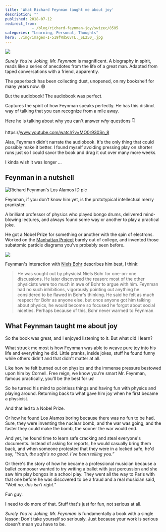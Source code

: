 ```yaml
---
title: 'What Richard Feynman taught me about joy'
description: ""
published: 2018-07-12
redirect_from: 
            - /blog/richard-feynman-joy/swizec/8505
categories: "Learning, Personal, Thoughts"
hero: ./img/images-I-519fWd56vTL._SL250_.jpg
---
```

[![](./img/images-I-519fWd56vTL._SL250_.jpg)](https://www.amazon.com/Surely-Feynman-Adventures-Curious-Character/dp/0393316041/ref=as_li_ss_il?ie=UTF8&linkCode=li3&tag=ageewitahat-20&linkId=a839c1f710af9c51c52bb3f2e405571c)



_Surely You're Joking, Mr. Feynman_ is magnificent. A biography in spirit, reads like a series of anecdotes from the life of a great man. Adapted from taped conversations with a friend, apparently.



The paperback has been collecting dust, unopened, on my bookshelf for many years now. 😅



But the audiobook! The audiobook was perfect.



Captures the spirit of how Feynman speaks perfectly. He has this distinct way of talking that you can recognize from a mile away.



Here he is talking about why you can't answer _why_ questions 👇



https&#x3A;//www.youtube.com/watch?v=MO0r930Sn_8



Alas, Feynman didn't narrate the audiobook. It's the only thing that could possibly make it better. I found myself avoiding pressing play on shorter runs just so I could savor the book and drag it out over many more weeks.



I kinda wish it was longer ...



## Feynman in a nutshell



![Richard Feynman's Los Alamos ID pic](./img/wikipedia-commons-thumb-e-eb-Richard_Feynman_Los_Alamos_ID_badge.jpg-440px-Richard_Feynman_Los_Alamos_ID_badge.jpg)



Feynman, if you don't know him yet, is the prototypical intellectual merry prankster.



A brilliant professor of physics who played bongo drums, delivered mind-blowing lectures, and always found some way or another to play a practical joke.



He got a Nobel Prize for something or another with the spin of electrons. Worked on the [Manhattan Project](https://en.wikipedia.org/wiki/Manhattan_Project) barely out of college, and invented those subatomic particle diagrams you've probably seen before.



![](./img/blog-wp-content-uploads-2018-07-Feynmann_Diagram_Gluon_Radiation.svg_-1024x654.png)



Feynman's interaction with [Niels Bohr](https://en.wikipedia.org/wiki/Niels_Bohr) describes him best, I think:



> He was sought out by physicist Niels Bohr for one-on-one discussions. He later discovered the reason: most of the other physicists were too much in awe of Bohr to argue with him. Feynman had no such inhibitions, vigorously pointing out anything he considered to be flawed in Bohr's thinking. He said he felt as much respect for Bohr as anyone else, but once anyone got him talking about physics, he would become so focused he forgot about social niceties. Perhaps because of this, Bohr never warmed to Feynman.



## What Feynman taught me about joy



So the book was great, and I enjoyed listening to it. But what did I learn?



What struck me most is how Feynman was able to weave pure joy into his life and everything he did. Little pranks, inside jokes, stuff he found funny while others didn't and that didn't matter at all.



Like how he felt burned out on physics and the immense pressure bestowed upon him by Cornell. Free reign, we know you're smart Mr. Feynman, famous practically, you'll be the best for us!



So he turned his mind to pointless things and having fun with physics and playing around. Returning back to what gave him joy when he first became a physicist.



And that led to a Nobel Prize.



Or how he found Los Alamos boring because there was no fun to be had. Sure, they were inventing the nuclear bomb, and the war was going, and the faster they could make the bomb, the sooner the war would end.



And yet, he found time to learn safe cracking and steal everyone's documents. Instead of asking for reports, he would casually bring them back, and when someone protested that they were in a locked safe, he'd say, _"Yeah, the safe's no good. I’ve been telling you.”_



Or there's the story of how he became a professional musician because a ballet composer wanted to try writing a ballet with just percussion and she saw him play bongos in a school play. They went all the way to Paris with that one before he was discovered to be a fraud and a real musician said, _"Wait no, this isn't right.”_



Fun guy.



I need to do more of that. Stuff that's just for fun, not serious at all.



_Surely You're Joking, Mr. Feynman_ is fundamentally a book with a single lesson: Don't take yourself so seriously. Just because your work is serious doesn't mean you have to be.